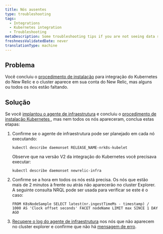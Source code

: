 ```yaml
---
title: Nós ausentes
type: troubleshooting
tags:
  - Integrations
  - Kubernetes integration
  - Troubleshooting
metaDescription: Some troubleshooting tips if you are not seeing data show up for your New Relic's Kubernetes integration.
freshnessValidatedDate: never
translationType: machine
---
```


## Problema

Você concluiu o [procedimento de instalação](/docs/kubernetes-monitoring-integration#install) para integração do Kubernetes do New Relic e o cluster aparece em sua conta do New Relic, mas alguns ou todos os nós estão faltando.

## Solução

Se você [implantou o agente de infraestrutura](#install) e concluiu o [procedimento de instalação Kubernetes ](/docs/kubernetes-monitoring-integration#install), mas nem todos os nós apareceram, conclua estas etapas:

1. Confirme se o agente de infraestrutura pode ser planejado em cada nó executando:

   ```
   kubectl describe daemonset RELEASE_NAME-nrk8s-kubelet
   ```

   Observe que na versão V2 da integração do Kubernetes você precisava executar:

   ```
   kubectl describe daemonset newrelic-infra
   ```

2. Confirme se a hora em todos os nós está precisa. Os nós que estão mais de 2 minutos à frente ou atrás não aparecerão no cluster Explorer. A seguinte consulta NRQL pode ser usada para verificar se este é o caso:

   ```
   FROM K8sNodeSample SELECT latest(nr.ingestTimeMs - timestamp) / 1000 AS 'Clock offset seconds' FACET nodeName LIMIT max SINCE 1 DAY AGO
   ```

3. [Recupere o log do agente de infraestrutura](/docs/integrations/kubernetes-integration/troubleshooting/get-logs-version) nos nós que não aparecem no cluster explorer e confirme que não há [mensagem de erro](/docs/integrations/host-integrations/troubleshooting/kubernetes-integration-troubleshooting-error-messages).
